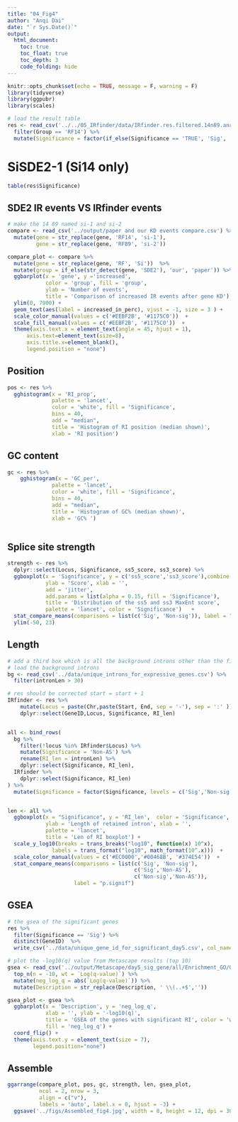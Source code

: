 ```yaml
---
title: "04_Fig4"
author: "Anqi Dai"
date: "`r Sys.Date()`"
output:
  html_document:
    toc: true
    toc_float: true
    toc_depth: 3
    code_folding: hide
---
```


```r
knitr::opts_chunk$set(echo = TRUE, message = F, warning = F)
library(tidyverse)
library(ggpubr)
library(scales)
```

```r
# load the result table
res <- read_csv('../../05_IRfinder/data/IRfinder.res.filtered.14n89.analysis2.csv') %>%
  filter(Group == 'RF14') %>%
  mutate(Significance = factor(if_else(Significance == 'TRUE', 'Sig', 'Non-sig')))
```

# SiSDE2-1 (Si14 only)

```r
table(res$Significance) 
```

## SDE2 IR events VS IRfinder events

```r
# make the 14 89 named si-1 and si-2
compare <- read_csv('../output/paper and our KD events compare.csv') %>%
  mutate(gene = str_replace(gene, 'RF14', 'si-1'),
         gene = str_replace(gene, 'RF89', 'si-2'))

compare_plot <- compare %>%
  mutate(gene = str_replace(gene, 'RF', 'Si'))  %>%
  mutate(group = if_else(str_detect(gene, 'SDE2'), 'our', 'paper')) %>%
  ggbarplot(x = 'gene', y ='increased',
            color = 'group', fill = 'group',
            ylab = 'Number of events', 
            title = 'Comparison of increased IR events after gene KD')  +
  ylim(0, 7900) +
  geom_text(aes(label = increased_in_perc), vjust = -1, size = 3 ) +
  scale_color_manual(values = c('#EEBF2B', '#1175C0'))  +
  scale_fill_manual(values = c('#EEBF2B', '#1175C0'))  +
  theme(axis.text.x = element_text(angle = 45, hjust = 1),
      axis.text=element_text(size=8),
      axis.title.x=element_blank(),
      legend.position = "none")
```


## Position

```r
pos <- res %>%
  gghistogram(x = 'RI_prop',
              palette = 'lancet',
              color = 'white', fill = 'Significance', 
              bins = 40,
              add = "median",
              title = 'Histogram of RI position (median shown)',
              xlab = 'RI position')
```

## GC content

```r
gc <- res %>%
    gghistogram(x = 'GC_per',
              palette = 'lancet',
              color = 'white', fill = 'Significance', 
              bins = 40,
              add = "median",
              title = 'Histogram of GC% (median shown)',
              xlab = 'GC% ') 
  
```

## Splice site strength

```r
strength <- res %>%
  dplyr::select(Locus, Significance, ss5_score, ss3_score) %>%
  ggboxplot(x = 'Significance', y = c('ss5_score','ss3_score'),combine = T,
            ylab = 'Score', xlab = '',
            add = 'jitter', 
            add.params = list(alpha = 0.15, fill = 'Significance'),
            title = 'Distribution of the ss5 and ss3 MaxEnt score',
            palette = 'lancet', color = 'Significance')   +
  stat_compare_means(comparisons = list(c('Sig', 'Non-sig')), label = "p.signif") +
  ylim(-50, 23)
```

## Length

```r
# add a third box which is all the background introns other than the first two
# load the background introns
bg <- read_csv('../data/unique_introns_for_expressive_genes.csv') %>%
  filter(intronLen > 30)

# res should be corrected start = start + 1
IRfinder <- res %>%
    mutate(Locus = paste(Chr,paste(Start, End, sep = '-'), sep = ':' )) %>%
    dplyr::select(GeneID,Locus, Significance, RI_len)


all <- bind_rows(
  bg %>%
    filter(!locus %in% IRfinder$Locus) %>%
    mutate(Significance = 'Non-AS') %>%
    rename(RI_len = intronLen) %>%
    dplyr::select(Significance, RI_len),
  IRfinder %>%
    dplyr::select(Significance, RI_len)
) %>%
  mutate(Significance = factor(Significance, levels = c('Sig','Non-sig','Non-AS')))


len <- all %>%
  ggboxplot(x = "Significance", y = 'RI_len',  color = 'Significance',
            ylab = 'Length of retained intron', xlab = '',
            palette = 'lancet',
            title = 'Len of RI boxplot') +
  scale_y_log10(breaks = trans_breaks("log10", function(x) 10^x),
              labels = trans_format("log10", math_format(10^.x)))  +
  scale_color_manual(values = c('#EC0000','#00468B', '#374E54'))  +
  stat_compare_means(comparisons = list(c('Sig', 'Non-sig'),
                                        c('Sig','Non-AS'),
                                        c('Non-sig','Non-AS')),
                     label = "p.signif") 
```
 
## GSEA 

```r
# the gsea of the significant genes
res %>%
  filter(Significance == 'Sig') %>%
  distinct(GeneID)  %>%
  write_csv('../data/unique_gene_id_for_significant_day5.csv', col_names = F)

# plot the -log10(q) value from Metascape results (top 10)
gsea <- read_csv('../output/Metascape/day5_sig_gene/all/Enrichment_GO/GO_AllLists.csv') %>%
  top_n(n = -10, wt = `Log(q-value)`) %>%
  mutate(neg_log_q = abs(`Log(q-value)`)) %>%
  mutate(Description = str_replace(Description, ' \\(..+$','')) 

gsea_plot <- gsea %>%
  ggbarplot(x = 'Description', y = 'neg_log_q',
            xlab = '', ylab = '-log10(q)',
            title = 'GSEA of the genes with significant RI', color = 'white',
            fill = 'neg_log_q') +
  coord_flip() +
  theme(axis.text.y = element_text(size = 7),
        legend.position="none")

```

## Assemble

```r
ggarrange(compare_plot, pos, gc, strength, len, gsea_plot, 
          ncol = 2, nrow = 3, 
          align = c("v"),
          labels = 'auto', label.x = 0, hjust = -3) +
  ggsave('../figs/Assembled_fig4.jpg', width = 8, height = 12, dpi = 300)
```

